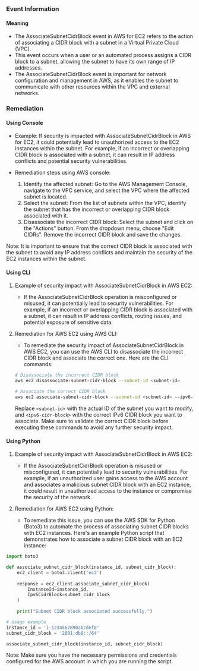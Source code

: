 
### Event Information

#### Meaning

- The AssociateSubnetCidrBlock event in AWS for EC2 refers to the action of associating a CIDR block with a subnet in a Virtual Private Cloud (VPC).
- This event occurs when a user or an automated process assigns a CIDR block to a subnet, allowing the subnet to have its own range of IP addresses.
- The AssociateSubnetCidrBlock event is important for network configuration and management in AWS, as it enables the subnet to communicate with other resources within the VPC and external networks.

### Remediation

#### Using Console

- Example: If security is impacted with AssociateSubnetCidrBlock in AWS for EC2, it could potentially lead to unauthorized access to the EC2 instances within the subnet. For example, if an incorrect or overlapping CIDR block is associated with a subnet, it can result in IP address conflicts and potential security vulnerabilities.

- Remediation steps using AWS console:
  1. Identify the affected subnet: Go to the AWS Management Console, navigate to the VPC service, and select the VPC where the affected subnet is located.
  2. Select the subnet: From the list of subnets within the VPC, identify the subnet that has the incorrect or overlapping CIDR block associated with it.
  3. Disassociate the incorrect CIDR block: Select the subnet and click on the "Actions" button. From the dropdown menu, choose "Edit CIDRs". Remove the incorrect CIDR block and save the changes.

Note: It is important to ensure that the correct CIDR block is associated with the subnet to avoid any IP address conflicts and maintain the security of the EC2 instances within the subnet.

#### Using CLI

1. Example of security impact with AssociateSubnetCidrBlock in AWS EC2:
   - If the AssociateSubnetCidrBlock operation is misconfigured or misused, it can potentially lead to security vulnerabilities. For example, if an incorrect or overlapping CIDR block is associated with a subnet, it can result in IP address conflicts, routing issues, and potential exposure of sensitive data.

2. Remediation for AWS EC2 using AWS CLI:
   - To remediate the security impact of AssociateSubnetCidrBlock in AWS EC2, you can use the AWS CLI to disassociate the incorrect CIDR block and associate the correct one. Here are the CLI commands:

   ```bash
   # Disassociate the incorrect CIDR block
   aws ec2 disassociate-subnet-cidr-block --subnet-id <subnet-id>

   # Associate the correct CIDR block
   aws ec2 associate-subnet-cidr-block --subnet-id <subnet-id> --ipv6-cidr-block <ipv6-cidr-block>
   ```

   Replace `<subnet-id>` with the actual ID of the subnet you want to modify, and `<ipv6-cidr-block>` with the correct IPv6 CIDR block you want to associate. Make sure to validate the correct CIDR block before executing these commands to avoid any further security impact.

#### Using Python

1. Example of security impact with AssociateSubnetCidrBlock in AWS EC2:
   - If the AssociateSubnetCidrBlock operation is misused or misconfigured, it can potentially lead to security vulnerabilities. For example, if an unauthorized user gains access to the AWS account and associates a malicious subnet CIDR block with an EC2 instance, it could result in unauthorized access to the instance or compromise the security of the network.

2. Remediation for AWS EC2 using Python:
   - To remediate this issue, you can use the AWS SDK for Python (Boto3) to automate the process of associating subnet CIDR blocks with EC2 instances. Here's an example Python script that demonstrates how to associate a subnet CIDR block with an EC2 instance:

```python
import boto3

def associate_subnet_cidr_block(instance_id, subnet_cidr_block):
    ec2_client = boto3.client('ec2')
    
    response = ec2_client.associate_subnet_cidr_block(
        InstanceId=instance_id,
        Ipv6CidrBlock=subnet_cidr_block
    )
    
    print("Subnet CIDR block associated successfully.")

# Usage example
instance_id = 'i-1234567890abcdef0'
subnet_cidr_block = '2001:db8::/64'

associate_subnet_cidr_block(instance_id, subnet_cidr_block)
```

Note: Make sure you have the necessary permissions and credentials configured for the AWS account in which you are running the script.

